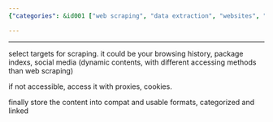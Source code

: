 ```yaml
---
{"categories": &id001 ["web scraping", "data extraction", "websites", "proxies", "cookies", "data storage", "categorization"], "category": "Web Scraping", "date": "2022-12-13 18:15:41", "description": "Web scraping is the process of extracting data from websites by selecting targets and utilizing proxies or cookies for access, storing the content in compatible formats, categorizing it, and linking it for efficient retrieval.", "tags": *id001, "title": "web scraping logic"}

---
```


------

select targets for scraping. it could be your browsing history, package indexs, social media (dynamic contents, with different accessing methods than web scraping)

if not accessible, access it with proxies, cookies.

finally store the content into compat and usable formats, categorized and linked


